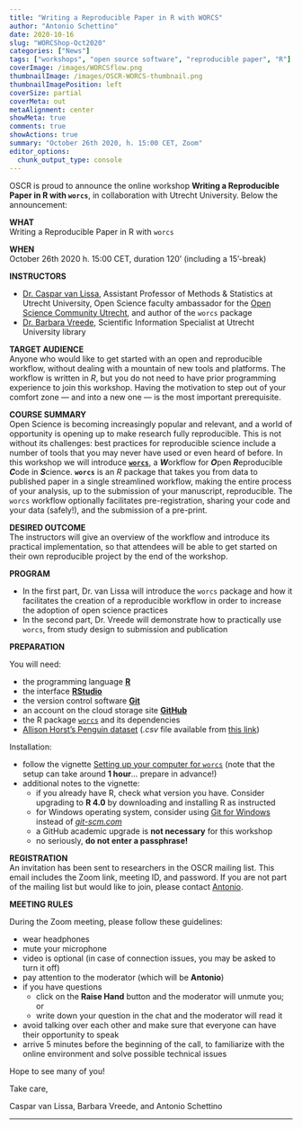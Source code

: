 ```yaml
---
title: "Writing a Reproducible Paper in R with WORCS"
author: "Antonio Schettino"
date: 2020-10-16
slug: "WORCShop-Oct2020"
categories: ["News"]
tags: ["workshops", "open source software", "reproducible paper", "R"]
coverImage: /images/WORCSflow.png
thumbnailImage: /images/OSCR-WORCS-thumbnail.png
thumbnailImagePosition: left
coverSize: partial
coverMeta: out
metaAlignment: center
showMeta: true
comments: true
showActions: true
summary: "October 26th 2020, h. 15:00 CET, Zoom"
editor_options: 
  chunk_output_type: console
---
```


OSCR is proud to announce the online workshop **Writing a Reproducible Paper in R with `worcs`**, in collaboration with Utrecht University. Below the announcement:

**WHAT**   
Writing a Reproducible Paper in R with `worcs`

**WHEN**   
October 26th 2020 h. 15:00 CET, duration 120' (including a 15'-break)

**INSTRUCTORS**   

* [Dr. Caspar van Lissa](https://www.uu.nl/staff/CJvanLissa), Assistant Professor of Methods & Statistics at Utrecht University, Open Science faculty ambassador for the [Open Science Community Utrecht](https://openscience-utrecht.com/), and author of the `worcs` package
* [Dr. Barbara Vreede](https://www.uu.nl/staff/BMIVreede), Scientific Information Specialist at Utrecht University library

**TARGET AUDIENCE**   
Anyone who would like to get started with an open and reproducible workflow, without dealing with a mountain of new tools and platforms. 
The workflow is written in *R*, but you do not need to have prior programming experience to join this workshop. Having the motivation to step out of your comfort zone — and into a new one — is the most important prerequisite.

**COURSE SUMMARY**   
Open Science is becoming increasingly popular and relevant, and a world of opportunity is opening up to make research fully reproducible. This is not without its challenges: best practices for reproducible science include a number of tools that you may never have used or even heard of before. In this workshop we will introduce [**`worcs`**](https://github.com/cjvanlissa/worcs), a ***W***orkflow for ***O***pen ***R***eproducible ***C***ode in ***S***cience. **`worcs`** is an *R* package that takes you from data to published paper in a single streamlined workflow, making the entire process of your analysis, up to the submission of your manuscript, reproducible. The `worcs` workflow optionally facilitates pre-registration, sharing your code and your data (safely!), and the submission of a pre-print.

**DESIRED OUTCOME**   
The instructors will give an overview of the workflow and introduce its practical implementation, so that attendees will be able to get started on their own reproducible project by the end of the workshop.

**PROGRAM**   

* In the first part, Dr. van Lissa will introduce the `worcs` package and how it facilitates the creation of a reproducible workflow in order to increase the adoption of open science practices
* In the second part, Dr. Vreede will demonstrate how to practically use `worcs`, from study design to submission and publication

**PREPARATION**   

You will need:

* the programming language [**R**](https://cran.r-project.org/)
* the interface [**RStudio**](https://rstudio.com/)
* the version control software [**Git**](https://git-scm.com/downloads)
* an account on the cloud storage site [**GitHub**](https://github.com/)
* the R package [`worcs`](https://github.com/cjvanlissa/worcs) and its dependencies
* [Allison Horst's Penguin dataset](https://github.com/allisonhorst/palmerpenguins) (*.csv* file available from [this link](https://raw.githubusercontent.com/bvreede/worcshop/master/data/penguins.csv))

Installation:

* follow the vignette [Setting up your computer for `worcs`](https://cjvanlissa.github.io/worcs/articles/setup.html) (note that the setup can take around **1 hour**... prepare in advance!)
* additional notes to the vignette:
    * if you already have R, check what version you have. Consider upgrading to **R 4.0** by downloading and installing R as instructed
    * for Windows operating system, consider using [Git for Windows](https://gitforwindows.org/) instead of [*git-scm.com*](https://git-scm.com/)
    * a GitHub academic upgrade is **not necessary** for this workshop
    * no seriously, **do not enter a passphrase!**

**REGISTRATION**   
An invitation has been sent to researchers in the OSCR mailing list. This email includes the Zoom link, meeting ID, and password. If you are not part of the mailing list but would like to join, please contact [Antonio](mailto:schettino@eur.nl).

**MEETING RULES**   

During the Zoom meeting, please follow these guidelines:

* wear headphones
* mute your microphone
* video is optional (in case of connection issues, you may be asked to turn it off)
* pay attention to the moderator (which will be **Antonio**)
* if you have questions
  - click on the **Raise Hand** button and the moderator will unmute you; or
  - write down your question in the chat and the moderator will read it
* avoid talking over each other and make sure that everyone can have their opportunity to speak
* arrive 5 minutes before the beginning of the call, to familiarize with the online environment and solve possible technical issues

Hope to see many of you!

Take care,

Caspar van Lissa, Barbara Vreede, and Antonio Schettino

***


